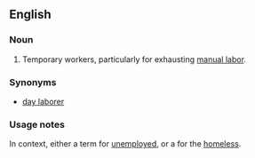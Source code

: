 ==English==

===Noun===
{{en-noun|sg=[[itinerant]] [[worker]]}}

# {{colloquial|Southern California}} Temporary workers, particularly for exhausting [[manual labor]].

===Synonyms===
* [[day laborer]]

===Usage notes===
In context, either a {{context|politically correct}} term for [[unemployed]], or a {{context|racial slur}} for the [[homeless]].
